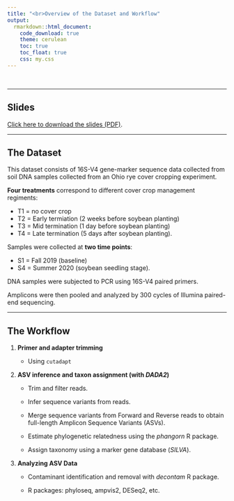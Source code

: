 ```yaml
---
title: "<br>Overview of the Dataset and Workflow"
output:
  rmarkdown::html_document:
    code_download: true
    theme: cerulean
    toc: true
    toc_float: true
    css: my.css
---
```



<br>

-----

## Slides

[Click here to download the slides (PDF)](slides/workflow_intro.pdf).


-----

## The Dataset

This dataset consists of 16S-V4 gene-marker sequence data collected from soil DNA samples collected from an Ohio rye cover cropping experiment.

**Four treatments** correspond to different cover crop management regiments:   

- T1 = no cover crop   
- T2 = Early termiation (2 weeks before soybean planting)   
- T3 = Mid termination (1 day before soybean planting)   
- T4 = Late termination (5 days after soybean planting).   
   
Samples were collected at **two time points**:    

- S1 = Fall 2019 (baseline)   
- S4 = Summer 2020 (soybean seedling stage).

DNA samples were subjected to PCR using 16S-V4 paired primers.

Amplicons were then pooled and analyzed by 300 cycles of Illumina paired-end sequencing.


-----

## The Workflow

1. **Primer and adapter trimming**
    
    - Using `cutadapt`

1. **ASV inference and taxon assignment (with _DADA2_)**
    
    - Trim and filter reads.
    
    - Infer sequence variants from reads.
    
    - Merge sequence variants from Forward and Reverse reads to
      obtain full-length Amplicon Sequence Variants (ASVs).
      
    - Estimate phylogenetic relatedness using the *phangorn* R package.
    
    - Assign taxonomy using a marker gene database (*SILVA*).


1. **Analyzing ASV Data**
    
    - Contaminant identification and removal with *decontam* R package.
    
    - R packages: phyloseq, ampvis2, DESeq2, etc.

<br> <br> <br>  
  
